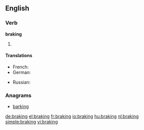 ==English==

===Verb===
'''braking'''

# {{present participle of|brake}}

====Translations====
{{trans-top|operating the brakes}}
* French: {{t|fr|freinage|m}}
* German: {{t|de|Bremsen|n}}
{{trans-mid}}
* Russian: {{t|ru|торможение|n|tr=tormožénije|sc=Cyrl}}
{{trans-bottom}}

===Anagrams===
* [[barking#English|barking]]

[[de:braking]]
[[el:braking]]
[[fr:braking]]
[[io:braking]]
[[hu:braking]]
[[nl:braking]]
[[simple:braking]]
[[vi:braking]]